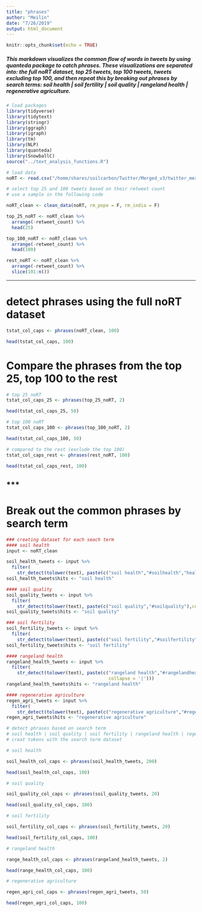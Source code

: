 ```yaml
---
title: "phrases"
author: "Meilin"
date: "7/26/2019"
output: html_document
---
```


```r
knitr::opts_chunk$set(echo = TRUE)
```

##### This markdown visualizes the common flow of words in tweets by using quanteda package to catch phrases. These visualizations are separated into: the full noRT dataset, top 25 tweets, top 100 tweets, tweets excluding top 100, and then repeat this by breaking out phrases by search terms: soil health | soil fertility | soil quality | rangeland health | regenerative agriculture.

```r
# load packages
library(tidyverse)
library(tidytext)
library(stringr)
library(ggraph)
library(igraph)
library(tm)
library(NLP)
library(quanteda)
library(SnowballC)
source("../text_analysis_functions.R")

# load data
noRT <- read.csv("/home/shares/soilcarbon/Twitter/Merged_v3/twitter_merged_noRT_v3.csv", stringsAsFactors = FALSE) 
```


```r
# select top 25 and 100 tweets based on their retweet count
# use a sample in the following code

noRT_clean <- clean_data(noRT, rm_pope = F, rm_india = F)

top_25_noRT <- noRT_clean %>%
  arrange(-retweet_count) %>%
  head(25)

top_100_noRT <- noRT_clean %>% 
  arrange(-retweet_count) %>% 
  head(100)

rest_noRT <- noRT_clean %>% 
  arrange(-retweet_count) %>%
  slice(101:n())
```

***

# detect phrases using the full noRT dataset
```r
tstat_col_caps <- phrases(noRT_clean, 100)

head(tstat_col_caps, 100)
```

# Compare the phrases from the top 25, top 100 to the rest
```r
# top 25 noRT
tstat_col_caps_25 <- phrases(top_25_noRT, 2)

head(tstat_col_caps_25, 50) 
```

```r
# top 100 noRT
tstat_col_caps_100 <- phrases(top_100_noRT, 2)

head(tstat_col_caps_100, 50) 
```

```r
# compared to the rest (exclude the top 100)
tstat_col_caps_rest <- phrases(rest_noRT, 100)

head(tstat_col_caps_rest, 100)
```

***
---------------------------------------------
# Break out the common phrases by search term

```r
### creating dataset for each seach term
#### soil health
input <- noRT_clean

soil_health_tweets <- input %>% 
  filter(
    str_detect(tolower(text), paste(c("soil health","#soilhealth","healthy soil","#healthysoil"), collapse = '|')))
soil_health_tweets$hits <- "soil health"

#### soil quality
soil_quality_tweets <- input %>% 
  filter(
    str_detect(tolower(text), paste(c("soil quality","#soilquality"),collapse = '|')))
soil_quality_tweets$hits <- "soil quality"

### soil fertility
soil_fertility_tweets <- input %>% 
  filter(
    str_detect(tolower(text), paste(c("soil fertility","#soilfertility"),collapse = '|')))
soil_fertility_tweets$hits <- "soil fertility"

#### rangeland health
rangeland_health_tweets <- input %>% 
  filter(
    str_detect(tolower(text), paste(c("rangeland health","#rangelandhealth","healthy rangelands", "#healthyrangelands"),
                                      collapse = '|')))
rangeland_health_tweets$hits <- "rangeland health"

#### regenerative agriculture
regen_agri_tweets <- input %>% 
  filter(
    str_detect(tolower(text), paste(c("regenerative agriculture","#regenerativeagriculture"), collapse = '|')))
regen_agri_tweets$hits <- "regenerative agriculture"

```

```r
# detect phrases based on search term
# soil health | soil quality | soil fertility | rangeland health | regenerative agriculture
# creat tokens with the search term dataset

# soil health

soil_health_col_caps <- phrases(soil_health_tweets, 200)

head(soil_health_col_caps, 100)
```

```r
# soil quality

soil_quality_col_caps <- phrases(soil_quality_tweets, 20)

head(soil_quality_col_caps, 100)
```

```r
# soil fertility

soil_fertility_col_caps <- phrases(soil_fertility_tweets, 20)

head(soil_fertility_col_caps, 100)
```

```r
# rangeland health

range_health_col_caps <- phrases(rangeland_health_tweets, 2)

head(range_health_col_caps, 100)
```

```r
# regenerative agriculture

regen_agri_col_caps <- phrases(regen_agri_tweets, 50)

head(regen_agri_col_caps, 100)
```
